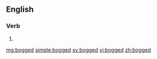 ==English==

===Verb===
{{head|en}}

# {{en-past of|bog}}

[[mg:bogged]]
[[simple:bogged]]
[[sv:bogged]]
[[vi:bogged]]
[[zh:bogged]]